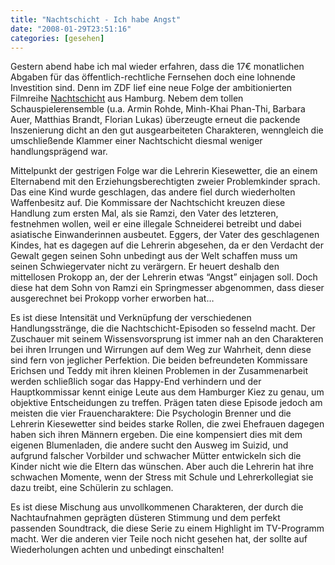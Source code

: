 ```yaml
---
title: "Nachtschicht - Ich habe Angst"
date: "2008-01-29T23:51:16"
categories: [gesehen]
---
```


Gestern abend habe ich mal wieder erfahren, dass die 17€ monatlichen Abgaben für das öffentlich-rechtliche Fernsehen doch eine lohnende Investition sind. Denn im ZDF lief eine neue Folge der ambitionierten Filmreihe [Nachtschicht](http://fernsehfilm.zdf.de/ZDFde/inhalt/1/0,1872,7144801,00.html) aus Hamburg. Nebem dem tollen Schauspielerensemble (u.a. Armin Rohde, Minh-Khai Phan-Thi, Barbara Auer, Matthias Brandt, Florian Lukas) überzeugte erneut die packende Inszenierung dicht an den gut ausgearbeiteten Charakteren, wenngleich die umschließende Klammer einer Nachtschicht diesmal weniger handlungsprägend war.

Mittelpunkt der gestrigen Folge war die Lehrerin Kiesewetter, die an einem Elternabend mit den Erziehungsberechtigten zweier Problemkinder sprach. Das eine Kind wurde geschlagen, das andere fiel durch wiederholten Waffenbesitz auf. Die Kommissare der Nachtschicht kreuzen diese Handlung zum ersten Mal, als sie Ramzi, den Vater des letzteren, festnehmen wollen, weil er eine illegale Schneiderei betreibt und dabei asiatische Einwanderinnen ausbeutet. Eggers, der Vater des geschlagenen Kindes, hat es dagegen auf die Lehrerin abgesehen, da er den Verdacht der Gewalt gegen seinen Sohn unbedingt aus der Welt schaffen muss um seinen Schwiegervater nicht zu verärgern. Er heuert deshalb den mittellosen Prokopp an, der der Lehrerin etwas "Angst" einjagen soll. Doch diese hat dem Sohn von Ramzi ein Springmesser abgenommen, dass dieser ausgerechnet bei Prokopp vorher erworben hat...

Es ist diese Intensität und Verknüpfung der verschiedenen Handlungsstränge, die die Nachtschicht-Episoden so fesselnd macht. Der Zuschauer mit seinem Wissensvorsprung ist immer nah an den Charakteren bei ihren Irrungen und Wirrungen auf dem Weg zur Wahrheit, denn diese sind fern von jeglicher Perfektion. Die beiden befreundeten Kommissare Erichsen und Teddy mit ihren kleinen Problemen in der Zusammenarbeit werden schließlich sogar das Happy-End verhindern und der Hauptkommissar kennt einige Leute aus dem Hamburger Kiez zu genau, um objektive Entscheidungen zu treffen. Prägen taten diese Episode jedoch am meisten die vier Frauencharaktere: Die Psychologin Brenner und die Lehrerin Kiesewetter sind beides starke Rollen, die zwei Ehefrauen dagegen haben sich ihren Männern ergeben. Die eine kompensiert dies mit dem eigenen Blumenladen, die andere sucht den Ausweg im Suizid, und aufgrund falscher Vorbilder und schwacher Mütter entwickeln sich die Kinder nicht wie die Eltern das wünschen. Aber auch die Lehrerin hat ihre schwachen Momente, wenn der Stress mit Schule und Lehrerkollegiat sie dazu treibt, eine Schülerin zu schlagen.

Es ist diese Mischung aus unvollkommenen Charakteren, der durch die Nachtaufnahmen geprägten düsteren Stimmung und dem perfekt passenden Soundtrack, die diese Serie zu einem Highlight im TV-Programm macht. Wer die anderen vier Teile noch nicht gesehen hat, der sollte auf Wiederholungen achten und unbedingt einschalten!

